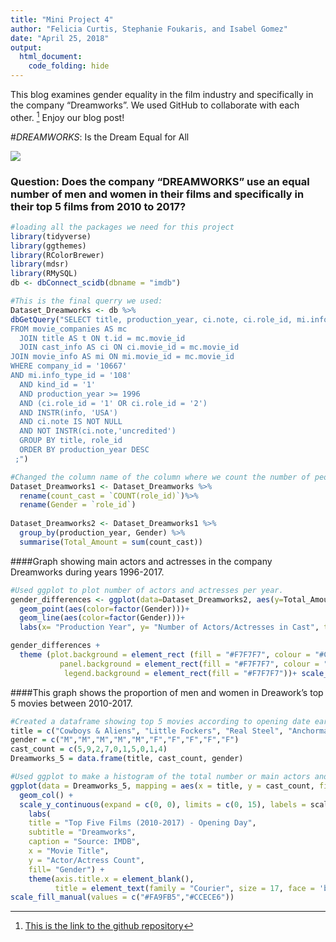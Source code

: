 ```yaml
---
title: "Mini Project 4"
author: "Felicia Curtis, Stephanie Foukaris, and Isabel Gomez"
date: "April 25, 2018"
output: 
  html_document:
    code_folding: hide
---
```


This blog examines gender equality in the film industry and specifically in the company "Dreamworks".  We used GitHub to collaborate with each other. [^1] Enjoy our blog post!


#*DREAMWORKS*: Is the Dream Equal for All

![](https://pmcvariety.files.wordpress.com/2017/01/dreamworks-animation-logo.jpg?w=1000&h=563&crop=1)

### Question: Does the company "DREAMWORKS" use an equal number of men and women in their films and specifically in their top 5 films from 2010 to 2017?

```r
#loading all the packages we need for this project
library(tidyverse)
library(ggthemes)
library(RColorBrewer)
library(mdsr)
library(RMySQL)
db <- dbConnect_scidb(dbname = "imdb")
```


```r
#This is the final querry we used:
Dataset_Dreamworks <- db %>%
dbGetQuery("SELECT title, production_year, ci.note, ci.role_id, mi.info, COUNT(role_id) 
FROM movie_companies AS mc
  JOIN title AS t ON t.id = mc.movie_id
  JOIN cast_info AS ci ON ci.movie_id = mc.movie_id
JOIN movie_info AS mi ON mi.movie_id = mc.movie_id
WHERE company_id = '10667'
AND mi.info_type_id = '108'
  AND kind_id = '1' 
  AND production_year >= 1996
  AND (ci.role_id = '1' OR ci.role_id = '2')
  AND INSTR(info, 'USA')
  AND ci.note IS NOT NULL
  AND NOT INSTR(ci.note,'uncredited')
  GROUP BY title, role_id
  ORDER BY production_year DESC
 ;")
```


```r
#Changed the column name of the column where we count the number of people.
Dataset_Dreamworks1 <- Dataset_Dreamworks %>%
  rename(count_cast = `COUNT(role_id)`)%>%
  rename(Gender = `role_id`)
  
Dataset_Dreamworks2 <- Dataset_Dreamworks1 %>%
  group_by(production_year, Gender) %>%
  summarise(Total_Amount = sum(count_cast))
```

####Graph showing main actors and actresses in the company Dreamworks during years 1996-2017.

```r
#Used ggplot to plot number of actors and actresses per year.
gender_differences <- ggplot(data=Dataset_Dreamworks2, aes(y=Total_Amount, x=production_year)) +
  geom_point(aes(color=factor(Gender)))+
  geom_line(aes(color=factor(Gender)))+
  labs(x= "Production Year", y= "Number of Actors/Actresses in Cast", title = "Gender Gap in Top Movies from Dreamwork Productions", color = "Gender")

gender_differences + 
  theme (plot.background = element_rect (fill = "#F7F7F7", colour = "#CCECE6"),
           panel.background = element_rect(fill = "#F7F7F7", colour = "#CCECE6"),
            legend.background = element_rect(fill = "#F7F7F7"))+ scale_colour_manual(labels = c("Female", "Male"), values = c("#B2DF8A", "#FA9FB5"))
```

####This graph shows the proportion of men and women in Dreawork's top 5 movies between 2010-2017.

```r
#Created a dataframe showing top 5 movies according to opening date earnings.
title = c("Cowboys & Aliens", "Little Fockers", "Real Steel", "Anchorman 2", "The Help")
gender = c("M","M","M","M","M","F","F","F","F","F")
cast_count = c(5,9,2,7,0,1,5,0,1,4)
Dreamworks_5 = data.frame(title, cast_count, gender)
```


```r
#Used ggplot to make a histogram of the total number or main actors and actresses in each of the top 5 movies and colored each bar with the proportion of men and women.
ggplot(data = Dreamworks_5, mapping = aes(x = title, y = cast_count, fill=factor(gender))) + theme_solarized_2() +
  geom_col() +
  scale_y_continuous(expand = c(0, 0), limits = c(0, 15), labels = scales::comma) +
    labs(
    title = "Top Five Films (2010-2017) - Opening Day",
    subtitle = "Dreamworks",
    caption = "Source: IMDB",
    x = "Movie Title",
    y = "Actor/Actress Count",
    fill= "Gender") + 
    theme(axis.title.x = element_blank(), 
          title = element_text(family = "Courier", size = 17, face = 'bold'), panel.grid.major = element_blank(), panel.grid.minor = element_blank(), plot.background = element_rect(fill = "#F7F7F7", colour = "#CCECE6"), panel.background = element_rect(fill = "#F7F7F7", colour = "#CCECE6"), legend.background = element_rect(fill = "#F7F7F7"))+
scale_fill_manual(values = c("#FA9FB5","#CCECE6"))
```

[^1]: [This is the link to the github repository](https://github.com/igomez39/mp4.git)
